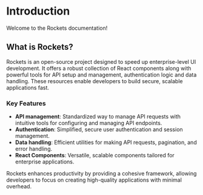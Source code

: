 # Introduction

Welcome to the Rockets documentation!

## What is Rockets?

Rockets is an open-source project designed to speed up enterprise-level UI development. It offers a robust collection of React components along with powerful tools for API setup and management, authentication logic and data handling. These resources enable developers to build secure, scalable applications fast.

### Key Features

- **API management**: Standardized way to manage API requests with intuitive tools for configuring and managing API endpoints.
- **Authentication**: Simplified, secure user authentication and session management.
- **Data handling**: Efficient utilities for making API requests, pagination, and error handling.
- **React Components**: Versatile, scalable components tailored for enterprise applications.

Rockets enhances productivity by providing a cohesive framework, allowing developers to focus on creating high-quality applications with minimal overhead.
